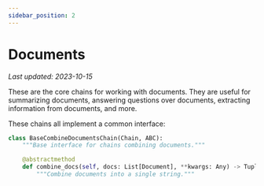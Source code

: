 ```yaml
---
sidebar_position: 2
---
```

# Documents
*Last updated: 2023-10-15*

These are the core chains for working with documents. They are useful for summarizing documents, answering questions over documents, extracting information from documents, and more.

These chains all implement a common interface:

```python
class BaseCombineDocumentsChain(Chain, ABC):
    """Base interface for chains combining documents."""

    @abstractmethod
    def combine_docs(self, docs: List[Document], **kwargs: Any) -> Tuple[str, dict]:
        """Combine documents into a single string."""

```

<DocCardList />
